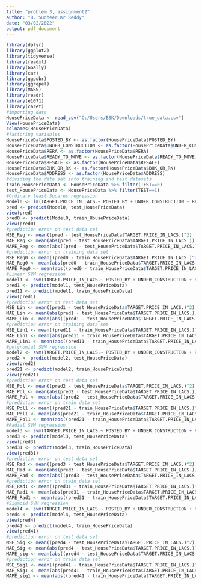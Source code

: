 ```yaml
---
title: "problem 3, assignment2"
author: "B. Sudheer Kr Reddy"
date: "03/02/2022"
output: pdf_document
---
```


```r
library(dplyr)
library(ggplot2)
library(tidyverse)
library(readxl)
library(GGally)
library(car)
library(ggpubr)
library(ggrepel)
library(MASS)
library(readr)
library(e1071)
library(caret)
#importing data
HousePriceData <- read_csv("C:/Users/BSK/Downloads/true_data.csv")
View(HousePriceData)
colnames(HousePriceData)
#factoring variables
HousePriceData$POSTED_BY <- as.factor(HousePriceData$POSTED_BY)
HousePriceData$UNDER_CONSTRUCTION <- as.factor(HousePriceData$UNDER_CONSTRUCTION)
HousePriceData$RERA <- as.factor(HousePriceData$RERA)
HousePriceData$READY_TO_MOVE <- as.factor(HousePriceData$READY_TO_MOVE)
HousePriceData$RESALE <- as.factor(HousePriceData$RESALE)
HousePriceData$BHK_OR_RK <- as.factor(HousePriceData$BHK_OR_RK)
HousePriceData$ADDRESS <- as.factor(HousePriceData$ADDRESS)
#dividing the data set into training and test datasets
train_HousePriceData <- HousePriceData %>% filter(TEST==0)
test_HousePriceData <- HousePriceData %>% filter(TEST==1)
#Ordinary least Squares regression
Model0 <- lm(TARGET.PRICE_IN_LACS.~ POSTED_BY + UNDER_CONSTRUCTION + RERA + READY_TO_MOVE + RESALE + BHK_NO. + SQUARE_FT + LONGITUDE + LATITUDE, train_HousePriceData)
pred <- predict(Model0, test_HousePriceData)
view(pred)
pred0 <- predict(Model0, train_HousePriceData)
view(pred0)
#prediction error on test data set
MSE_Reg <- mean((pred - test_HousePriceData$TARGET.PRICE_IN_LACS.)^2)
MAE_Reg <- mean(abs(pred - test_HousePriceData$TARGET.PRICE_IN_LACS.))
MAPE_Reg <- mean(abs((pred - test_HousePriceData$TARGET.PRICE_IN_LACS.)/test_HousePriceData$TARGET.PRICE_IN_LACS.))
#prediction error on training data set
MSE_Reg0 <- mean((pred0 - train_HousePriceData$TARGET.PRICE_IN_LACS.)^2)
MAE_Reg0 <- mean(abs(pred0 - train_HousePriceData$TARGET.PRICE_IN_LACS.))
MAPE_Reg0 <- mean(abs((pred0 - train_HousePriceData$TARGET.PRICE_IN_LACS.)/train_HousePriceData$TARGET.PRICE_IN_LACS.))
#Linear SVM regression
model1 <- svm(TARGET.PRICE_IN_LACS.~ POSTED_BY + UNDER_CONSTRUCTION + RERA + READY_TO_MOVE + RESALE + BHK_NO. + SQUARE_FT + LONGITUDE + LATITUDE, train_HousePriceData,kernel = "linear", scale = TRUE, nu = 0.1)
pred1 <- predict(model1, test_HousePriceData)
pred11 <- predict(model1, train_HousePriceData)
view(pred1)
#prediction error on test data set
MSE_Lin <- mean((pred1 - test_HousePriceData$TARGET.PRICE_IN_LACS.)^2)
MAE_Lin <- mean(abs(pred1 - test_HousePriceData$TARGET.PRICE_IN_LACS.))
MAPE_Lin <- mean(abs((pred1 - test_HousePriceData$TARGET.PRICE_IN_LACS.)/test_HousePriceData$TARGET.PRICE_IN_LACS.))
#prediction error on training data set
MSE_Lin1 <- mean((pred11 - train_HousePriceData$TARGET.PRICE_IN_LACS.)^2)
MAE_Lin1 <- mean(abs(pred11 - train_HousePriceData$TARGET.PRICE_IN_LACS.))
MAPE_Lin1 <- mean(abs((pred11 - train_HousePriceData$TARGET.PRICE_IN_LACS.)/train_HousePriceData$TARGET.PRICE_IN_LACS.))
#polynomial SVM regression
model2 <- svm(TARGET.PRICE_IN_LACS.~ POSTED_BY + UNDER_CONSTRUCTION + RERA + READY_TO_MOVE + RESALE + BHK_NO. + SQUARE_FT + LONGITUDE + LATITUDE, data = train_HousePriceData, kernel = "polynomial", scale = TRUE, nu = 0.1, degree = 1)
pred2 <- predict(model2, test_HousePriceData)
view(pred2)
pred21 <- predict(model2, train_HousePriceData)
view(pred21)
#prediction error on test data set
MSE_Pol <- mean((pred2 - test_HousePriceData$TARGET.PRICE_IN_LACS.)^2)
MAE_Pol <- mean(abs(pred2 - test_HousePriceData$TARGET.PRICE_IN_LACS.))
MAPE_Pol <- mean(abs((pred2 - test_HousePriceData$TARGET.PRICE_IN_LACS.)/test_HousePriceData$TARGET.PRICE_IN_LACS.))
#prediction error on train data set
MSE_Pol1 <- mean((pred21 - train_HousePriceData$TARGET.PRICE_IN_LACS.)^2)
MAE_Pol1 <- mean(abs(pred21 - train_HousePriceData$TARGET.PRICE_IN_LACS.))
MAPE_Pol1 <- mean(abs((pred21 - train_HousePriceData$TARGET.PRICE_IN_LACS.)/train_HousePriceData$TARGET.PRICE_IN_LACS.))
#Radial SVM regression
model3 <- svm(TARGET.PRICE_IN_LACS.~ POSTED_BY + UNDER_CONSTRUCTION + RERA + READY_TO_MOVE + RESALE + BHK_NO. + SQUARE_FT + LONGITUDE + LATITUDE, data = train_HousePriceData, kernel = "radial", scale = TRUE, nu = 0.1)
pred3 <- predict(model3, test_HousePriceData)
view(pred3)
pred31 <- predict(model3, train_HousePriceData)
view(pred31)
#prediction error on test data set
MSE_Rad <- mean((pred3 - test_HousePriceData$TARGET.PRICE_IN_LACS.)^2)
MAE_Rad <- mean(abs(pred3 - test_HousePriceData$TARGET.PRICE_IN_LACS.))
MAPE_Rad <- mean(abs((pred3 - test_HousePriceData$TARGET.PRICE_IN_LACS.)/test_HousePriceData$TARGET.PRICE_IN_LACS.))
#prediction error on train data set
MSE_Rad1 <- mean((pred31 - train_HousePriceData$TARGET.PRICE_IN_LACS.)^2)
MAE_Rad1 <- mean(abs(pred31 - train_HousePriceData$TARGET.PRICE_IN_LACS.))
MAPE_Rad1 <- mean(abs((pred31 - train_HousePriceData$TARGET.PRICE_IN_LACS.)/train_HousePriceData$TARGET.PRICE_IN_LACS.))
#Sigmoid SVM regression
model4 <- svm(TARGET.PRICE_IN_LACS.~ POSTED_BY + UNDER_CONSTRUCTION + RERA + READY_TO_MOVE + RESALE + BHK_NO. + SQUARE_FT + LONGITUDE + LATITUDE, data = train_HousePriceData, kernel = "sigmoid", scale = TRUE, nu = 0.1)
pred4 <- predict(model4, test_HousePriceData)
view(pred4)
pred41 <- predict(model4, train_HousePriceData)
view(pred41)
#prediction error on test data set
MSE_Sig <- mean((pred4 - test_HousePriceData$TARGET.PRICE_IN_LACS.)^2)
MAE_Sig <- mean(abs(pred4 - test_HousePriceData$TARGET.PRICE_IN_LACS.))
MAPE_sig <- mean(abs((pred4 - test_HousePriceData$TARGET.PRICE_IN_LACS.)/test_HousePriceData$TARGET.PRICE_IN_LACS.))
#prediction error on train data set
MSE_Sig1 <- mean((pred41 - train_HousePriceData$TARGET.PRICE_IN_LACS.)^2)
MAE_Sig1 <- mean(abs(pred41 - train_HousePriceData$TARGET.PRICE_IN_LACS.))
MAPE_sig1 <- mean(abs((pred41 - train_HousePriceData$TARGET.PRICE_IN_LACS.)/train_HousePriceData$TARGET.PRICE_IN_LACS.))
```

